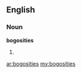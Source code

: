 ==English==

===Noun===
'''bogosities'''

# {{plural of|[[bogosity]]}}

[[ar:bogosities]]
[[my:bogosities]]
